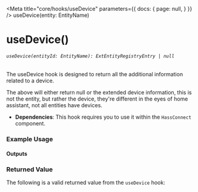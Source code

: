 
<Meta title="core/hooks/useDevice" parameters={{
  docs: {
    page: null,
  }
}} />
useDevice(entity: EntityName)
# useDevice()
###### `useDevice(entityId: EntityName): ExtEntityRegistryEntry | null`

The useDevice hook is designed to return all the additional information related to a device.

The above will either return null or the extended device information, this is not the entity, but rather the device, 
they're different in the eyes of home assistant, not all entities have devices.

- **Dependencies**: This hook requires you to use it within the `HassConnect` component.

### Example Usage

<Source dark code={basicExample} />

#### Outputs

<Canvas of={Primary.PrimaryExample} />


### Returned Value
The following is a valid returned value from the `useDevice` hook:

<ArgTypes of={DummyComponentReturn} />